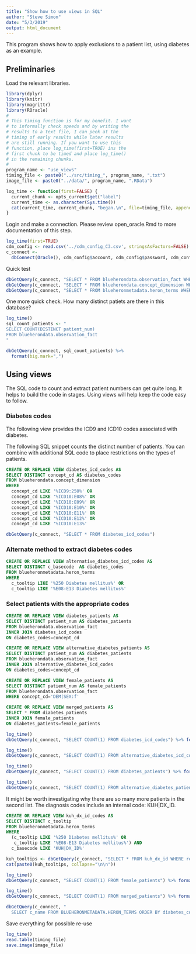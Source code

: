 ```yaml
---
title: "Show how to use views in SQL"
author: "Steve Simon"
date: "5/3/2019"
output: html_document
---
```


This program shows how to apply exclusions to a patient list, using diabetes as an example.

## Preliminaries

Load the relevant libraries. 

```r
library(dplyr)
library(knitr)
library(magrittr)
library(ROracle)
#
# This timing function is for my benefit. I want
# to informally check speeds and by writing the
# results to a text file, I can peek at the
# timing of early results while later results
# are still running. If you want to use this
# function, place log_time(first=TRUE) ins the
# first chunk to be timed and place log_time()
# in the remaining chunks.
#
program_name <- "use_views"
timing_file <- paste0("../src/timing_", program_name, ".txt")
image_file <- paste0("../data/", program_name, ".RData")

log_time <- function(first=FALSE) {
  current_chunk <- opts_current$get("label")
  current_time <- as.character(Sys.time())
  cat(current_time, current_chunk, "began.\n", file=timing_file, append=!first)
}
```

Login and make a connection. Please review open_oracle.Rmd to more documentation of this step.

```r
log_time(first=TRUE)
cdm_config <- read.csv('../cdm_config_C3.csv', stringsAsFactors=FALSE)
c_connect <-
  dbConnect(Oracle(), cdm_config$account, cdm_config$password, cdm_config$access)
```

Quick test

```r
dbGetQuery(c_connect, "SELECT * FROM blueherondata.observation_fact WHERE ROWNUM < 5")
dbGetQuery(c_connect, "SELECT * FROM blueherondata.concept_dimension WHERE ROWNUM < 5")
dbGetQuery(c_connect, "SELECT * FROM blueheronmetadata.heron_terms WHERE ROWNUM < 5")
```

One more quick check. How many distinct patiets are there in this database?

```r
log_time()
sql_count_patients <- "
SELECT COUNT(DISTINCT patient_num)
FROM blueherondata.observation_fact
"

dbGetQuery(c_connect, sql_count_patients) %>%
  format(big.mark=",")
```

## Using views

The SQL code to count and extract patient numbers can get quite long. It helps to build the code in stages. Using views will help keep the code easy to follow.

### Diabetes codes

The following view provides the ICD9 and ICD10 codes associated with diabetes.

The following SQL snippet counts the distinct number of patients. You can combine with additional SQL code to place restrictions on the types of patients.

```sql
CREATE OR REPLACE VIEW diabetes_icd_codes AS
SELECT DISTINCT concept_cd AS diabetes_codes
FROM blueherondata.concept_dimension
WHERE
  concept_cd LIKE '%ICD9:250%' OR
  concept_cd LIKE '%ICD10:E08%' OR
  concept_cd LIKE '%ICD10:E09%' OR
  concept_cd LIKE '%ICD10:E10%' OR
  concept_cd LIKE '%ICD10:E11%' OR
  concept_cd LIKE '%ICD10:E12%' OR
  concept_cd LIKE '%ICD10:E13%'
```

```r
dbGetQuery(c_connect, "SELECT * FROM diabetes_icd_codes")
```

### Alternate method to extract diabetes codes

```sql
CREATE OR REPLACE VIEW alternative_diabetes_icd_codes AS
SELECT DISTINCT c_basecode  AS diabetes_codes
FROM blueheronmetadata.heron_terms
WHERE
  c_tooltip LIKE '%250 Diabetes mellitus%' OR
  c_tooltip LIKE '%E08-E13 Diabetes mellitus%'
```

### Select patients with the appropriate codes

```sql
CREATE OR REPLACE VIEW diabetes_patients AS
SELECT DISTINCT patient_num AS diabetes_patients
FROM blueherondata.observation_fact
INNER JOIN diabetes_icd_codes
ON diabetes_codes=concept_cd
```

```sql
CREATE OR REPLACE VIEW alternative_diabetes_patients AS
SELECT DISTINCT patient_num AS diabetes_patients
FROM blueherondata.observation_fact
INNER JOIN alternative_diabetes_icd_codes
ON diabetes_codes=concept_cd
```

```sql
CREATE OR REPLACE VIEW female_patients AS
SELECT DISTINCT patient_num AS female_patients
FROM blueherondata.observation_fact
WHERE concept_cd='DEM|SEX:f'
```

```sql
CREATE OR REPLACE VIEW merged_patients AS
SELECT * FROM diabetes_patients
INNER JOIN female_patients
ON diabetes_patients=female_patients
```

```r
log_time()
dbGetQuery(c_connect, "SELECT COUNT(1) FROM diabetes_icd_codes") %>% format(big.mark=",")
```

```r
log_time()
dbGetQuery(c_connect, "SELECT COUNT(1) FROM alternative_diabetes_icd_codes") %>% format(big.mark=",")
```

```r
log_time()
dbGetQuery(c_connect, "SELECT COUNT(1) FROM diabetes_patients") %>% format(big.mark=",")
```

```r
log_time()
dbGetQuery(c_connect, "SELECT COUNT(1) FROM alternative_diabetes_patients") %>% format(big.mark=",")
```

It might be worth investigating why there are so many more patients in the second list. The diagnosis codes include an internal code: KUH|DX_ID.

```sql
CREATE OR REPLACE VIEW kuh_dx_id_codes AS
SELECT DISTINCT c_tooltip
FROM blueheronmetadata.heron_terms
WHERE
  (c_tooltip LIKE '%250 Diabetes mellitus%' OR
   c_tooltip LIKE '%E08-E13 Diabetes mellitus%') AND
  c_basecode LIKE 'KUH|DX_ID%'
```

```r
kuh_tooltips <- dbGetQuery(c_connect, "SELECT * FROM kuh_dx_id WHERE rownum < 50")
cat(paste0(kuh_tooltips, collapse="\n\n"))
```


```r
log_time()
dbGetQuery(c_connect, "SELECT COUNT(1) FROM female_patients") %>% format(big.mark=",")
```

```r
log_time()
dbGetQuery(c_connect, "SELECT COUNT(1) FROM merged_patients") %>% format(big.mark=",")
```

```r
dbGetQuery(c_connect, "
  SELECT c_name FROM BLUEHERONMETADATA.HERON_TERMS ORDER BY diabetes_codes")
```

Save everything for possible re-use

```r
log_time()
read.table(timing_file) 
save.image(image_file)
```
